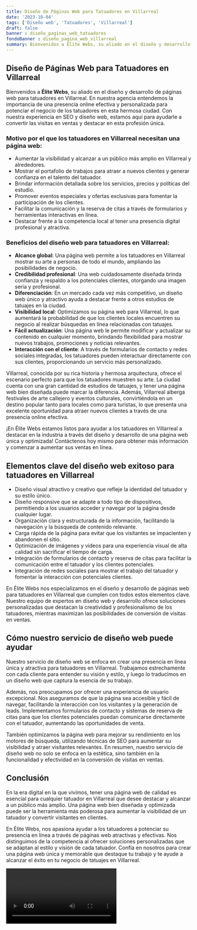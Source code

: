 ```yaml
---
title: Diseño de Páginas Web para Tatuadores en Villarreal
date: '2023-10-04'
tags: ['Diseño web', 'Tatuadores', 'Villarreal']
draft: false
banner : diseño_paginas_web_tatuadores
fondoBanner : diseño_pagina_web_villarreal
summary: Bienvenidos a Élite Webs, su aliado en el diseño y desarrollo de páginas web para tatuadores en Villarreal. En nuestra agencia entendemos la importancia de una presencia online efectiva y personalizada para potenciar el negocio de los tatuadores en esta hermosa ciudad. Con nuestra experiencia en SEO y diseño web, estamos aquí para ayudarle a convertir las visitas en ventas y destacar en esta profesión única.
---
```


## Diseño de Páginas Web para Tatuadores en Villarreal

Bienvenidos a **Élite Webs**, su aliado en el diseño y desarrollo de páginas web para tatuadores en Villarreal. En nuestra agencia entendemos la importancia de una presencia online efectiva y personalizada para potenciar el negocio de los tatuadores en esta hermosa ciudad. Con nuestra experiencia en SEO y diseño web, estamos aquí para ayudarle a convertir las visitas en ventas y destacar en esta profesión única.

### Motivo por el que los tatuadores en Villarreal necesitan una página web:

- Aumentar la visibilidad y alcanzar a un público más amplio en Villarreal y alrededores.
- Mostrar el portafolio de trabajos para atraer a nuevos clientes y generar confianza en el talento del tatuador.
- Brindar información detallada sobre los servicios, precios y políticas del estudio.
- Promover eventos especiales y ofertas exclusivas para fomentar la participación de los clientes.
- Facilitar la comunicación y la reserva de citas a través de formularios y herramientas interactivas en línea.
- Destacar frente a la competencia local al tener una presencia digital profesional y atractiva.

### Beneficios del diseño web para tatuadores en Villarreal:

- **Alcance global**: Una página web permite a los tatuadores en Villarreal mostrar su arte a personas de todo el mundo, ampliando las posibilidades de negocio.
- **Credibilidad profesional**: Una web cuidadosamente diseñada brinda confianza y respaldo a los potenciales clientes, otorgando una imagen seria y profesional.
- **Diferenciación**: En un mercado cada vez más competitivo, un diseño web único y atractivo ayuda a destacar frente a otros estudios de tatuajes en la ciudad.
- **Visibilidad local**: Optimizamos su página web para Villarreal, lo que aumentará la probabilidad de que los clientes locales encuentren su negocio al realizar búsquedas en línea relacionadas con tatuajes.
- **Fácil actualización**: Una página web le permite modificar y actualizar su contenido en cualquier momento, brindando flexibilidad para mostrar nuevos trabajos, promociones y noticias relevantes.
- **Interacción con el cliente**: A través de formularios de contacto y redes sociales integradas, los tatuadores pueden interactuar directamente con sus clientes, proporcionando un servicio más personalizado.

Villarreal, conocida por su rica historia y hermosa arquitectura, ofrece el escenario perfecto para que los tatuadores muestren su arte. La ciudad cuenta con una gran cantidad de estudios de tatuajes, y tener una página web bien diseñada puede marcar la diferencia. Además, Villarreal alberga festivales de arte callejero y eventos culturales, convirtiéndola en un destino popular tanto para locales como para turistas, lo que presenta una excelente oportunidad para atraer nuevos clientes a través de una presencia online efectiva.

¡En Élite Webs estamos listos para ayudar a los tatuadores en Villarreal a destacar en la industria a través del diseño y desarrollo de una página web única y optimizada! Contáctenos hoy mismo para obtener más información y comenzar a aumentar sus ventas en línea.

<GifSeo />

<Cta />

## Elementos clave del diseño web exitoso para tatuadores en Villarreal

- Diseño visual atractivo y creativo que refleje la identidad del tatuador y su estilo único.
- Diseño responsive que se adapte a todo tipo de dispositivos, permitiendo a los usuarios acceder y navegar por la página desde cualquier lugar.
- Organización clara y estructurada de la información, facilitando la navegación y la búsqueda de contenido relevante.
- Carga rápida de la página para evitar que los visitantes se impacienten y abandonen el sitio.
- Optimización de imágenes y videos para una experiencia visual de alta calidad sin sacrificar el tiempo de carga.
- Integración de formularios de contacto y reserva de citas para facilitar la comunicación entre el tatuador y los clientes potenciales.
- Integración de redes sociales para mostrar el trabajo del tatuador y fomentar la interacción con potenciales clientes.

En Élite Webs nos especializamos en el diseño y desarrollo de páginas web para tatuadores en Villarreal que cumplen con todos estos elementos clave. Nuestro equipo de expertos en diseño web y desarrollo ofrece soluciones personalizadas que destacan la creatividad y profesionalismo de los tatuadores, mientras maximizan las posibilidades de conversión de visitas en ventas.

## Cómo nuestro servicio de diseño web puede ayudar

Nuestro servicio de diseño web se enfoca en crear una presencia en línea única y atractiva para tatuadores en Villarreal. Trabajamos estrechamente con cada cliente para entender su visión y estilo, y luego lo traducimos en un diseño web que captura la esencia de su trabajo.

Además, nos preocupamos por ofrecer una experiencia de usuario excepcional. Nos aseguramos de que la página sea accesible y fácil de navegar, facilitando la interacción con los visitantes y la generación de leads. Implementamos formularios de contacto y sistemas de reserva de citas para que los clientes potenciales puedan comunicarse directamente con el tatuador, aumentando las oportunidades de venta.

También optimizamos la página web para mejorar su rendimiento en los motores de búsqueda, utilizando técnicas de SEO para aumentar su visibilidad y atraer visitantes relevantes. En resumen, nuestro servicio de diseño web no solo se enfoca en la estética, sino también en la funcionalidad y efectividad en la conversión de visitas en ventas.

## Conclusión

En la era digital en la que vivimos, tener una página web de calidad es esencial para cualquier tatuador en Villarreal que desee destacar y alcanzar a un público más amplio. Una página web bien diseñada y optimizada puede ser la herramienta más poderosa para aumentar la visibilidad de un tatuador y convertir visitantes en clientes.

En Élite Webs, nos apasiona ayudar a los tatuadores a potenciar su presencia en línea a través de páginas web atractivas y efectivas. Nos distinguimos de la competencia al ofrecer soluciones personalizadas que se adaptan al estilo y visión de cada tatuador. Confía en nosotros para crear una página web única y memorable que destaque tu trabajo y te ayude a alcanzar el éxito en tu negocio de tatuajes en Villarreal.

<Video />

<CtaBot job='Tatuadores' city='Villarreal'/>

<Gmaps query='Villarreal+españa+maps' />